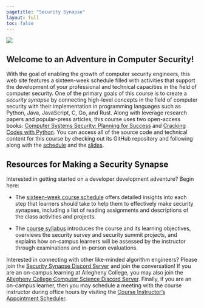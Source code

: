 ```yaml
---
pagetitle: "Security Synapse"
layout: full
toc: false
---
```


![](images/Security-Synapse-Logo.svg){fig-align="center"}

## Welcome to an Adventure in Computer Security!

With the goal of enabling the growth of computer security engineers, this web
site features a sixteen-week schedule filled with activities that support the
development of your professional and technical capacities in the field of
computer security. One of the primary goals of this course is to create a
*security synapse* by connecting high-level concepts in the field of computer
security with their implementation in programming languages such as Python,
Java, JavaScript, C, Go, and Rust. Along with leverage research papers and
popular-press articles, this course uses two open-access books: [Computer
Systems Security: Planning for Success](https://web.njit.edu/~rt494/security/)
and [Cracking Codes with Python](https://inventwithpython.com/cracking/). You
can access all of the source code and technical content for this course by
checking out its GitHub repository and following along with the
[schedule](schedule/index.qmd) and the [slides](slides/index.qmd).

## Resources for Making a Security Synapse

Interested in getting started on a developer development adventure? Begin here:

- The [sixteen-week course schedule](./schedule/index.qmd) offers detailed
insights into each step that learners should take to help them to effectively
make security synapses, including a list of reading assignments and descriptions
of the class activities and projects.

- The [course syllabus](./syllabus/index.qmd) introduces the course and its
learning objectives, overviews the security survey and security summit projects,
and explains how on-campus learners will be assessed by the instructor through
examinations and in-person evaluations.

::: {.callout-note appearance="minimal" title="Security Synapse Community Resources"}

Interested in connecting with other like-minded algorithm engineers? Please join
the [Security Synapse Discord Server](https://discord.gg/juUXz7d4Jh) and join the
conversation! If you are an on-campus learning at Allegheny College, you may
also join the [Allegheny College Computer Science Discord
Server](https://discord.gg/CS2h9kXzX6). Finally, if you are an on-campus
learner, then you may schedule a meeting with the course instructor during
office hours by visiting the [Course Instructor's Appointment
Scheduler](https://www.gregorykapfhammer.com/schedule/).

:::
